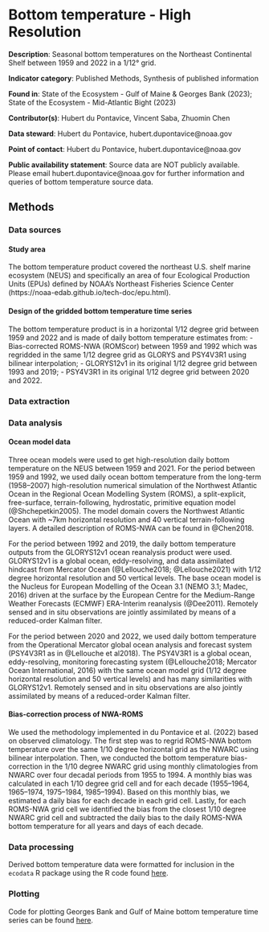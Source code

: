# Bottom temperature - High Resolution

**Description**: Seasonal bottom temperatures on the Northeast Continental Shelf between 1959 and 2022 in a 1/12° grid. 

**Indicator category**: Published Methods, Synthesis of published information

**Found in**: State of the Ecosystem - Gulf of Maine & Georges Bank (2023); State of the Ecosystem - Mid-Atlantic Bight (2023)

**Contributor(s)**: Hubert du Pontavice, Vincent Saba, Zhuomin Chen

**Data steward**: Hubert du Pontavice, hubert.dupontavice@noaa.gov

**Point of contact**: Hubert du Pontavice, hubert.dupontavice@noaa.gov

**Public availability statement**: Source data are NOT publicly available. Please email hubert.dupontavice@noaa.gov for further information and queries of bottom temperature source data.

## Methods

### Data sources

#### Study area
The bottom temperature product covered the northeast U.S. shelf marine ecosystem (NEUS) and specifically an area of four Ecological Production Units (EPUs) defined by NOAA's Northeast Fisheries Science Center (https://noaa-edab.github.io/tech-doc/epu.html).

#### Design of the gridded bottom temperature time series

The bottom temperature product is in a horizontal 1/12 degree grid between 1959 and 2022 and is made of daily bottom temperature estimates from:
- Bias-corrected ROMS-NWA (ROMScor) between 1959 and 1992 which was regridded in the same 1/12 degree grid as GLORYS and PSY4V3R1 using bilinear interpolation;
- GLORYS12v1 in its original 1/12 degree grid between 1993 and 2019;
- PSY4V3R1 in its original 1/12 degree grid between 2020 and 2022.

### Data extraction


### Data analysis

#### Ocean model data

Three ocean models were used to get high-resolution daily bottom temperature on the NEUS between 1959 and 2021. For the period between 1959 and 1992, we used daily ocean bottom temperature from the long-term (1958–2007) high-resolution numerical simulation of the Northwest Atlantic Ocean in the Regional Ocean Modelling System (ROMS), a split-explicit, free-surface, terrain-following, hydrostatic, primitive equation model (@Shchepetkin2005). The model domain covers the Northwest Atlantic Ocean with ~7km horizontal resolution and 40 vertical terrain-following layers. A detailed description of ROMS-NWA can be found in @Chen2018.

For the period between 1992 and 2019, the daily bottom temperature outputs from the GLORYS12v1 ocean reanalysis product were used. GLORYS12v1 is a global ocean, eddy-resolving, and data assimilated hindcast from Mercator Ocean (@Lellouche2018; @Lellouche2021) with 1/12 degree horizontal resolution and 50 vertical levels. The base ocean model is the Nucleus for European Modelling of the Ocean 3.1 (NEMO 3.1; Madec, 2016) driven at the surface by the European Centre for the Medium-Range Weather Forecasts (ECMWF) ERA-Interim reanalysis (@Dee2011). Remotely sensed and in situ observations are jointly assimilated by means of a reduced-order Kalman filter.

For the period between 2020 and 2022, we used daily bottom temperature from the Operational Mercator global ocean analysis and forecast system (PSY4V3R1 as in @Lellouche et al2018). The PSY4V3R1 is a global ocean, eddy-resolving, monitoring forecasting system (@Lellouche2018; Mercator Ocean International, 2016) with the same ocean model grid
(1/12 degree horizontal resolution and 50 vertical levels) and has many similarities with GLORYS12v1. Remotely sensed and in situ observations are also jointly assimilated by means of a reduced-order Kalman filter.

#### Bias-correction process of NWA-ROMS

We used the methodology implemented in du Pontavice et al. (2022) based on observed climatology. The first step was to regrid ROMS-NWA bottom temperature over the same 1/10 degree horizontal grid as the NWARC using bilinear interpolation. Then, we conducted the bottom temperature bias-correction in the 1/10 degree NWARC grid using monthly climatologies from NWARC over four decadal periods from 1955 to 1994. A monthly bias was calculated in each 1/10 degree grid cell and for each decade (1955–1964, 1965–1974, 1975–1984, 1985–1994). Based on this monthly bias, we estimated a daily bias for each decade in each grid cell. Lastly, for each ROMS-NWA
grid cell we identified the bias from the closest 1/10 degree NWARC grid cell and subtracted the daily bias to the daily ROMS-NWA bottom temperature for all years and days of each decade.



### Data processing

Derived bottom temperature data were formatted for inclusion in the `ecodata` R package using the R code found [here](https://github.com/NOAA-EDAB/ecodata/blob/master/data-raw/get_bottom_temp_comp.R). 

### Plotting

Code for plotting Georges Bank and Gulf of Maine bottom temperature time series can be found [here](https://github.com/NOAA-EDAB/ecodata/blob/master/chunk-scripts/LTL.Rmd-NE-seasonal-bt-anom.R). 

```r

```
